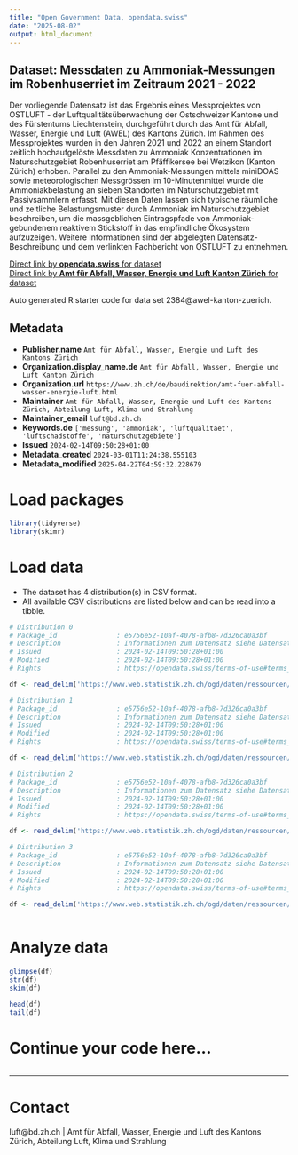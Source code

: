 ```yaml
---
title: "Open Government Data, opendata.swiss"
date: "2025-08-02"
output: html_document
---
```


## Dataset: Messdaten zu Ammoniak-Messungen im Robenhuserriet im Zeitraum 2021 - 2022

Der vorliegende Datensatz ist das Ergebnis eines Messprojektes von OSTLUFT - der Luftqualitätsüberwachung der Ostschweizer Kantone und des Fürstentums Liechtenstein, durchgeführt durch das Amt für Abfall, Wasser, Energie und Luft (AWEL) des Kantons Zürich. Im Rahmen des Messprojektes wurden in den Jahren 2021 und 2022 an einem Standort zeitlich hochaufgelöste Messdaten zu Ammoniak Konzentrationen im Naturschutzgebiet Robenhuserriet am Pfäffikersee bei Wetzikon (Kanton Zürich) erhoben. Parallel zu den Ammoniak-Messungen mittels miniDOAS sowie meteorologischen Messgrössen im 10-Minutenmittel wurde die Ammoniakbelastung an sieben Standorten im Naturschutzgebiet mit Passivsammlern erfasst. Mit diesen Daten lassen sich typische räumliche und zeitliche Belastungsmuster durch Ammoniak im Naturschutzgebiet beschreiben, um die massgeblichen Eintragspfade von Ammoniak-gebundenem reaktivem Stickstoff in das empfindliche Ökosystem aufzuzeigen. Weitere Informationen sind der abgelegten Datensatz-Beschreibung und dem verlinkten Fachbericht von OSTLUFT zu entnehmen.

[Direct link by **opendata.swiss** for dataset](https://opendata.swiss/de/dataset/messdaten-zu-ammoniak-messungen-im-robenhuserriet-im-zeitraum-2021-2022)<br>
[Direct link by **Amt für Abfall, Wasser, Energie und Luft Kanton Zürich** for dataset]()

Auto generated R starter code for data set 2384@awel-kanton-zuerich.

## Metadata

- **Publisher.name** `Amt für Abfall, Wasser, Energie und Luft des Kantons Zürich`
- **Organization.display_name.de** `Amt für Abfall, Wasser, Energie und Luft Kanton Zürich`
- **Organization.url** `https://www.zh.ch/de/baudirektion/amt-fuer-abfall-wasser-energie-luft.html`
- **Maintainer** `Amt für Abfall, Wasser, Energie und Luft des Kantons Zürich, Abteilung Luft, Klima und Strahlung`
- **Maintainer_email** `luft@bd.zh.ch`
- **Keywords.de** `['messung', 'ammoniak', 'luftqualitaet', 'luftschadstoffe', 'naturschutzgebiete']`
- **Issued** `2024-02-14T09:50:28+01:00`
- **Metadata_created** `2024-03-01T11:24:38.555103`
- **Metadata_modified** `2025-04-22T04:59:32.228679`


# Load packages

```r

library(tidyverse)
library(skimr)

```

# Load data

-   The dataset has 4 distribution(s) in CSV format.
-   All available CSV distributions are listed below and can be read into a tibble.

```r

# Distribution 0
# Package_id               : e5756e52-10af-4078-afb8-7d326ca0a3bf
# Description              : Informationen zum Datensatz siehe Datensatzbeschrieb
# Issued                   : 2024-02-14T09:50:28+01:00
# Modified                 : 2024-02-14T09:50:28+01:00
# Rights                   : https://opendata.swiss/terms-of-use#terms_open

df <- read_delim('https://www.web.statistik.zh.ch/ogd/daten/ressourcen/KTZH_00002384_00005187.csv')

# Distribution 1
# Package_id               : e5756e52-10af-4078-afb8-7d326ca0a3bf
# Description              : Informationen zum Datensatz siehe Datensatzbeschrieb
# Issued                   : 2024-02-14T09:50:28+01:00
# Modified                 : 2024-02-14T09:50:28+01:00
# Rights                   : https://opendata.swiss/terms-of-use#terms_open

df <- read_delim('https://www.web.statistik.zh.ch/ogd/daten/ressourcen/KTZH_00002384_00005185.csv')

# Distribution 2
# Package_id               : e5756e52-10af-4078-afb8-7d326ca0a3bf
# Description              : Informationen zum Datensatz siehe Datensatzbeschrieb
# Issued                   : 2024-02-14T09:50:28+01:00
# Modified                 : 2024-02-14T09:50:28+01:00
# Rights                   : https://opendata.swiss/terms-of-use#terms_open

df <- read_delim('https://www.web.statistik.zh.ch/ogd/daten/ressourcen/KTZH_00002384_00005186.csv')

# Distribution 3
# Package_id               : e5756e52-10af-4078-afb8-7d326ca0a3bf
# Description              : Informationen zum Datensatz siehe Datensatzbeschrieb
# Issued                   : 2024-02-14T09:50:28+01:00
# Modified                 : 2024-02-14T09:50:28+01:00
# Rights                   : https://opendata.swiss/terms-of-use#terms_open

df <- read_delim('https://www.web.statistik.zh.ch/ogd/daten/ressourcen/KTZH_00002384_00005184.csv')



```

# Analyze data

```r

glimpse(df)
str(df)
skim(df)

head(df)
tail(df)

```

# Continue your code here...

```r

```

------------------------------------------------------------------------

# Contact

luft@bd.zh.ch | Amt für Abfall, Wasser, Energie und Luft des Kantons Zürich, Abteilung Luft, Klima und Strahlung
